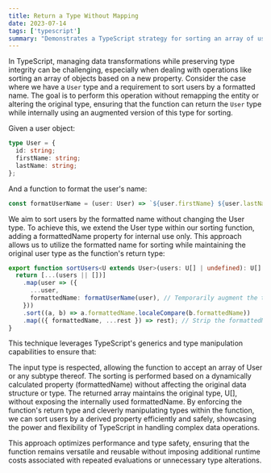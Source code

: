 ```yaml
---
title: Return a Type Without Mapping
date: 2023-07-14
tags: ['typescript']
summary: "Demonstrates a TypeScript strategy for sorting an array of users by a formatted name without remapping the entity or altering the original user type, utilizing advanced type capabilities for efficient data handling."
---
```


In TypeScript, managing data transformations while preserving type integrity can be challenging, especially when dealing with operations like sorting an array of objects based on a new property. Consider the case where we have a `User` type and a requirement to sort users by a formatted name. The goal is to perform this operation without remapping the entity or altering the original type, ensuring that the function can return the `User` type while internally using an augmented version of this type for sorting.

Given a user object:

```ts
type User = {
  id: string;
  firstName: string;
  lastName: string;
};
```

And a function to format the user's name:

```ts
const formatUserName = (user: User) => `${user.firstName} ${user.lastName}`;
```

We aim to sort users by the formatted name without changing the User type. To achieve this, we extend the User type within our sorting function, adding a formattedName property for internal use only. This approach allows us to utilize the formatted name for sorting while maintaining the original user type as the function's return type:

```ts
export function sortUsers<U extends User>(users: U[] | undefined): U[] {
  return [...(users || [])]
    .map(user => ({
      ...user,
      formattedName: formatUserName(user), // Temporarily augment the type with formattedName
    }))
    .sort((a, b) => a.formattedName.localeCompare(b.formattedName))
    .map(({ formattedName, ...rest }) => rest); // Strip the formattedName before returning
}
```

This technique leverages TypeScript's generics and type manipulation capabilities to ensure that:

The input type is respected, allowing the function to accept an array of User or any subtype thereof.
The sorting is performed based on a dynamically calculated property (formattedName) without affecting the original data structure or type.
The returned array maintains the original type, U[], without exposing the internally used formattedName.
By enforcing the function's return type and cleverly manipulating types within the function, we can sort users by a derived property efficiently and safely, showcasing the power and flexibility of TypeScript in handling complex data operations.

This approach optimizes performance and type safety, ensuring that the function remains versatile and reusable without imposing additional runtime costs associated with repeated evaluations or unnecessary type alterations.